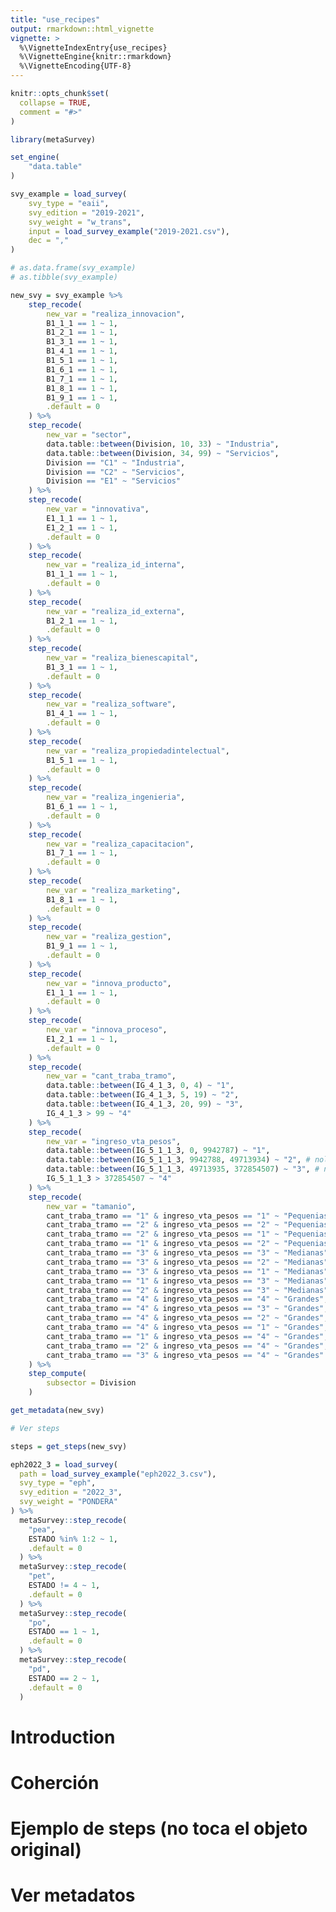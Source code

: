 ```yaml
---
title: "use_recipes"
output: rmarkdown::html_vignette
vignette: >
  %\VignetteIndexEntry{use_recipes}
  %\VignetteEngine{knitr::rmarkdown}
  %\VignetteEncoding{UTF-8}
---
```


```r
knitr::opts_chunk$set(
  collapse = TRUE,
  comment = "#>"
)
```

```r
library(metaSurvey)

set_engine(
    "data.table"
)

svy_example = load_survey(
    svy_type = "eaii",
    svy_edition = "2019-2021",
    svy_weight = "w_trans",
    input = load_survey_example("2019-2021.csv"),
    dec = ","
)

# as.data.frame(svy_example)
# as.tibble(svy_example)

new_svy = svy_example %>%
    step_recode(
        new_var = "realiza_innovacion",
        B1_1_1 == 1 ~ 1,
        B1_2_1 == 1 ~ 1,
        B1_3_1 == 1 ~ 1,
        B1_4_1 == 1 ~ 1,
        B1_5_1 == 1 ~ 1,
        B1_6_1 == 1 ~ 1,
        B1_7_1 == 1 ~ 1,
        B1_8_1 == 1 ~ 1,
        B1_9_1 == 1 ~ 1,
        .default = 0
    ) %>%
    step_recode(
        new_var = "sector",
        data.table::between(Division, 10, 33) ~ "Industria",
        data.table::between(Division, 34, 99) ~ "Servicios",
        Division == "C1" ~ "Industria",
        Division == "C2" ~ "Servicios",
        Division == "E1" ~ "Servicios"
    ) %>%
    step_recode(
        new_var = "innovativa",
        E1_1_1 == 1 ~ 1,
        E1_2_1 == 1 ~ 1,
        .default = 0
    ) %>%
    step_recode(
        new_var = "realiza_id_interna",
        B1_1_1 == 1 ~ 1,
        .default = 0
    ) %>%
    step_recode(
        new_var = "realiza_id_externa",
        B1_2_1 == 1 ~ 1,
        .default = 0
    ) %>%
    step_recode(
        new_var = "realiza_bienescapital",
        B1_3_1 == 1 ~ 1,
        .default = 0
    ) %>%
    step_recode(
        new_var = "realiza_software",
        B1_4_1 == 1 ~ 1,
        .default = 0
    ) %>%
    step_recode(
        new_var = "realiza_propiedadintelectual",
        B1_5_1 == 1 ~ 1,
        .default = 0
    ) %>%
    step_recode(
        new_var = "realiza_ingenieria",
        B1_6_1 == 1 ~ 1,
        .default = 0
    ) %>%
    step_recode(
        new_var = "realiza_capacitacion",
        B1_7_1 == 1 ~ 1,
        .default = 0
    ) %>%
    step_recode(
        new_var = "realiza_marketing",
        B1_8_1 == 1 ~ 1,
        .default = 0
    ) %>%
    step_recode(
        new_var = "realiza_gestion",
        B1_9_1 == 1 ~ 1,
        .default = 0
    ) %>%
    step_recode(
        new_var = "innova_producto",
        E1_1_1 == 1 ~ 1,
        .default = 0
    ) %>%
    step_recode(
        new_var = "innova_proceso",
        E1_2_1 == 1 ~ 1,
        .default = 0
    ) %>%
    step_recode(
        new_var = "cant_traba_tramo",
        data.table::between(IG_4_1_3, 0, 4) ~ "1",
        data.table::between(IG_4_1_3, 5, 19) ~ "2",
        data.table::between(IG_4_1_3, 20, 99) ~ "3",
        IG_4_1_3 > 99 ~ "4"
    ) %>%
    step_recode(
        new_var = "ingreso_vta_pesos",
        data.table::between(IG_5_1_1_3, 0, 9942787) ~ "1",
        data.table::between(IG_5_1_1_3, 9942788, 49713934) ~ "2", # nolint
        data.table::between(IG_5_1_1_3, 49713935, 372854507) ~ "3", # nolint
        IG_5_1_1_3 > 372854507 ~ "4"
    ) %>%
    step_recode(
        new_var = "tamanio",
        cant_traba_tramo == "1" & ingreso_vta_pesos == "1" ~ "Pequenias",
        cant_traba_tramo == "2" & ingreso_vta_pesos == "2" ~ "Pequenias",
        cant_traba_tramo == "2" & ingreso_vta_pesos == "1" ~ "Pequenias",
        cant_traba_tramo == "1" & ingreso_vta_pesos == "2" ~ "Pequenias",
        cant_traba_tramo == "3" & ingreso_vta_pesos == "3" ~ "Medianas",
        cant_traba_tramo == "3" & ingreso_vta_pesos == "2" ~ "Medianas",
        cant_traba_tramo == "3" & ingreso_vta_pesos == "1" ~ "Medianas",
        cant_traba_tramo == "1" & ingreso_vta_pesos == "3" ~ "Medianas",
        cant_traba_tramo == "2" & ingreso_vta_pesos == "3" ~ "Medianas",
        cant_traba_tramo == "4" & ingreso_vta_pesos == "4" ~ "Grandes",
        cant_traba_tramo == "4" & ingreso_vta_pesos == "3" ~ "Grandes",
        cant_traba_tramo == "4" & ingreso_vta_pesos == "2" ~ "Grandes",
        cant_traba_tramo == "4" & ingreso_vta_pesos == "1" ~ "Grandes",
        cant_traba_tramo == "1" & ingreso_vta_pesos == "4" ~ "Grandes",
        cant_traba_tramo == "2" & ingreso_vta_pesos == "4" ~ "Grandes",
        cant_traba_tramo == "3" & ingreso_vta_pesos == "4" ~ "Grandes"
    ) %>%
    step_compute(
        subsector = Division
    )

get_metadata(new_svy)

# Ver steps 

steps = get_steps(new_svy)

```


```r
eph2022_3 = load_survey(
  path = load_survey_example("eph2022_3.csv"),
  svy_type = "eph",
  svy_edition = "2022_3",
  svy_weight = "PONDERA"
) %>% 
  metaSurvey::step_recode(
    "pea",
    ESTADO %in% 1:2 ~ 1,
    .default = 0
  ) %>% 
  metaSurvey::step_recode(
    "pet",
    ESTADO != 4 ~ 1,
    .default = 0
  ) %>% 
  metaSurvey::step_recode(
    "po",
    ESTADO == 1 ~ 1,
    .default = 0
  ) %>% 
  metaSurvey::step_recode(
    "pd",
    ESTADO == 2 ~ 1,
    .default = 0
  )
```

# Introduction






# Coherción



# Ejemplo de steps (no toca el objeto original)


# Ver metadatos


